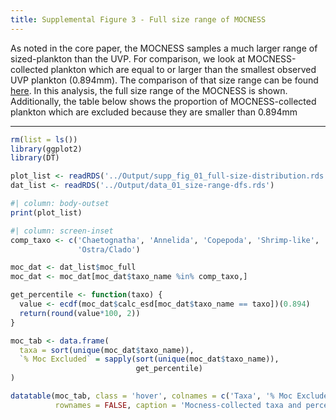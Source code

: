 ```yaml
---
title: Supplemental Figure 3 - Full size range of MOCNESS
---
```


As noted in the core paper, the MOCNESS samples a much larger range of sized-plankton than the UVP. For comparison, we look at MOCNESS-collected plankton which are equal to or larger than the smallest observed UVP plankton (0.894mm). The comparison of that size range can be found [here](./main_analysis_01.html). In this analysis, the full size range of the MOCNESS is shown. Additionally, the table below shows the proportion of MOCNESS-collected plankton which are excluded because they are smaller than 0.894mm

------------------------------------------------------------------------

```r
rm(list = ls())
library(ggplot2)
library(DT)

plot_list <- readRDS('../Output/supp_fig_01_full-size-distribution.rds')
dat_list <- readRDS('../Output/data_01_size-range-dfs.rds')
```

```r
#| column: body-outset
print(plot_list)
```

```r
#| column: screen-inset
comp_taxo <- c('Chaetognatha', 'Annelida', 'Copepoda', 'Shrimp-like',
               'Ostra/Clado')

moc_dat <- dat_list$moc_full
moc_dat <- moc_dat[moc_dat$taxo_name %in% comp_taxo,]

get_percentile <- function(taxo) {
  value <- ecdf(moc_dat$calc_esd[moc_dat$taxo_name == taxo])(0.894)
  return(round(value*100, 2))
}

moc_tab <- data.frame(
  taxa = sort(unique(moc_dat$taxo_name)),
  `% Moc Excluded` = sapply(sort(unique(moc_dat$taxo_name)),
                            get_percentile)
)

datatable(moc_tab, class = 'hover', colnames = c('Taxa', '% Moc Excluded'),
          rownames = FALSE, caption = 'Mocness-collected taxa and percent excluded by 0.894 size cut off')
```